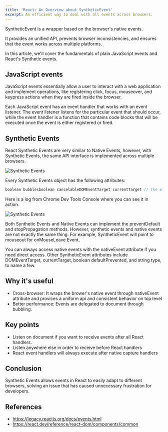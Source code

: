 ```yaml
---
title: 'React: An Overview about SyntheticEvent'
excerpt: An efficient way to deal with all events across browsers.
---
```


SyntheticEvent is a wrapper based on the browser's native events.

It provides an unified API, prevents browser inconsistencies, and ensures that the event works across multiple platforms.

In this article, we'll cover the fundamentals of plain JavaScript events and React's Synthetic events.

## JavaScript events

JavaScript events essentially allow a user to interact with a web application and implement operations, like registering click, focus, mouseover, and keypress actions when they are fired inside the browser.

Each JavaScript event has an event handler that works with an event listener. The event listener listens for the particular event that should occur, while the event handler is a function that contains code blocks that will be executed once the event is either registered or fired.

## Synthetic Events

React Synthetic Events are very similar to Native Events, however, with Synthetic Events, the same API interface is implemented across multiple browsers.

![Synthetic Events](/blog/articles/img_68_2.jpg)

Every Synthetic Events object has the following attributes:

```js
boolean bubblesboolean cancelableDOMEventTarget currentTarget // the element that the handler is registeredboolean defaultPreventednumber eventPhaseboolean isTrustedDOMEvent nativeEventvoid preventDefault()boolean isDefaultPrevented()void stopPropagation()boolean isPropagationStopped()void persist()DOMEventTarget target // the element that the handler is triggerednumber timeStampstring type
```

Here is a log from Chrome Dev Tools Console where you can see it in action.

![Synthetic Events](/blog/articles/img_68_3.png)

Both Synthetic Events and Native Events can implement the preventDefault and stopPropagation methods. However, synthetic events and native events are not exactly the same thing. For example, SyntheticEvent will point to mouseout for onMouseLeave Event.

You can always access native events with the nativeEvent attribute if you need direct access. Other SyntheticEvent attributes include DOMEventTarget, currentTarget, boolean defaultPrevented, and string type, to name a few.

## Why it's useful

- Cross-browser: It wraps the brower's native event through nativeEvent attribute and provices a uniform api and consistent behavior on top level
- Better performance: Events are delegated to document through bubbling.

## Key points

- Listen on document if you want to receive events after all React handlers.
- Listen anywhere else in order to receive before React handlers
- React event handlers will always execute after native capture handlers

## Conclusion

Synthetic Events allows events in React to easily adapt to different browsers, solving an issue that has caused unnecessary frustration for developers.

## References

- https://legacy.reactjs.org/docs/events.html
- https://react.dev/reference/react-dom/components/common
